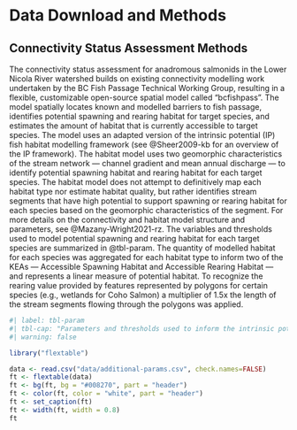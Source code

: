 # Data Download and Methods {-}


## Connectivity Status Assessment Methods {-}

The connectivity status assessment for anadromous salmonids in the Lower Nicola River watershed builds on existing connectivity modelling work undertaken by the BC Fish Passage Technical Working Group, resulting in a flexible, customizable open-source spatial model called "bcfishpass". The model spatially locates known and modelled barriers to fish passage, identifies potential spawning and rearing habitat for target species, and estimates the amount of habitat that is currently accessible to target species. The model uses an adapted version of the intrinsic potential (IP) fish habitat modelling framework (see @Sheer2009-kb for an overview of the IP framework). The habitat model uses two geomorphic characteristics of the stream network — channel gradient and mean annual discharge — to identify potential spawning habitat and rearing habitat for each target species. The habitat model does not attempt to definitively map each habitat type nor estimate habitat quality, but rather identifies stream segments that have high potential to support spawning or rearing habitat for each species based on the geomorphic characteristics of the segment. For more details on the connectivity and habitat model structure and parameters, see @Mazany-Wright2021-rz. The variables and thresholds used to model potential spawning and rearing habitat for each target species are summarized in @tbl-param. The quantity of modelled habitat for each species was aggregated for each habitat type to inform two of the KEAs — Accessible Spawning Habitat and Accessible Rearing Habitat — and represents a linear measure of potential habitat. To recognize the rearing value provided by features represented by polygons for certain species (e.g., wetlands for Coho Salmon) a multiplier of 1.5x the length of the stream segments flowing through the polygons was applied. 

```r
#| label: tbl-param
#| tbl-cap: "Parameters and thresholds used to inform the intrinsic potential habitat model for spawning and rearing habitat for each target species in the Lower Nicola River watershed."
#| warning: false

library("flextable")

data <- read.csv("data/additional-params.csv", check.names=FALSE)
ft <- flextable(data)
ft <- bg(ft, bg = "#008270", part = "header")
ft <- color(ft, color = "white", part = "header")
ft <- set_caption(ft)
ft <- width(ft, width = 0.8)
ft 
```



